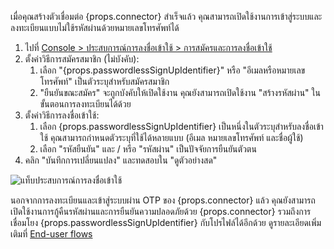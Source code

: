 เมื่อคุณสร้างตัวเชื่อมต่อ {props.connector} สำเร็จแล้ว คุณสามารถเปิดใช้งานการเข้าสู่ระบบและลงทะเบียนแบบไม่ใช้รหัสผ่านด้วยหมายเลขโทรศัพท์ได้

1. ไปที่ [Console > ประสบการณ์การลงชื่อเข้าใช้ > การสมัครและการลงชื่อเข้าใช้](https://cloud.logto.io/to/sign-in-experience/sign-up-and-sign-in)
2. ตั้งค่าวิธีการสมัครสมาชิก (ไม่บังคับ):
   1. เลือก "{props.passwordlessSignUpIdentifier}" หรือ "อีเมลหรือหมายเลขโทรศัพท์" เป็นตัวระบุสำหรับสมัครสมาชิก
   2. "ยืนยันขณะสมัคร" จะถูกบังคับให้เปิดใช้งาน คุณยังสามารถเปิดใช้งาน "สร้างรหัสผ่าน" ในขั้นตอนการลงทะเบียนได้ด้วย
3. ตั้งค่าวิธีการลงชื่อเข้าใช้:
   1. เลือก {props.passwordlessSignUpIdentifier} เป็นหนึ่งในตัวระบุสำหรับลงชื่อเข้าใช้ คุณสามารถกำหนดตัวระบุที่ใช้ได้หลายแบบ (อีเมล หมายเลขโทรศัพท์ และชื่อผู้ใช้)
   2. เลือก "รหัสยืนยัน" และ / หรือ "รหัสผ่าน" เป็นปัจจัยการยืนยันตัวตน
4. คลิก "บันทึกการเปลี่ยนแปลง" และทดสอบใน "ดูตัวอย่างสด"

<img src="/img/tutorial/sie-tab.png" alt="แท็บประสบการณ์การลงชื่อเข้าใช้" />

นอกจากการลงทะเบียนและเข้าสู่ระบบผ่าน OTP ของ {props.connector} แล้ว คุณยังสามารถเปิดใช้งานการกู้คืนรหัสผ่านและการยืนยันความปลอดภัยด้วย {props.connector} รวมถึงการเชื่อมโยง {props.passwordlessSignUpIdentifier} กับโปรไฟล์ได้อีกด้วย ดูรายละเอียดเพิ่มเติมที่ [End-user flows](https://docs.logto.io/end-user-flows)
